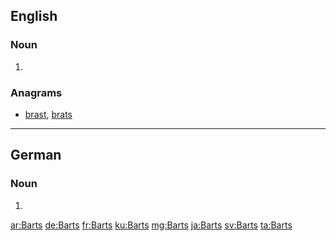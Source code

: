 ==English==

===Noun===
{{head|en}}

# {{plural of|Bart}}

===Anagrams===
* [[brast#English|brast]], [[brats#English|brats]]

----

==German==

===Noun===
{{head|de|noun form}} {{m}}

# {{genitive of|[[Bart]]|lang=de|nocat=1}}

[[ar:Barts]]
[[de:Barts]]
[[fr:Barts]]
[[ku:Barts]]
[[mg:Barts]]
[[ja:Barts]]
[[sv:Barts]]
[[ta:Barts]]